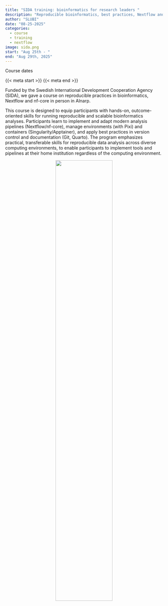 ```yaml
---
title: "SIDA training: bioinformatics for research leaders "
description: "Reproducible bioinformatics, best practices, Nextflow and nf-core"
author: "SLUBI"
date: "08-25-2025"
categories:
  - course
  - training
  - nextflow
image: sida.png
start: "Aug 25th - "
end: "Aug 29th, 2025" 
---
```


::: {.course-meta-block .quarto-title-meta}
:::: {.quarto-title-meta-heading}
Course dates
::::
:::: {.quarto-title-meta-contents}
{{< meta start >}} {{< meta end >}}
::::
:::

Funded by the Swedish International Development Cooperation Agency (SIDA), we gave a course on reproducible practices in bioinformatics, Nextflow and nf-core in person in Alnarp. 

This course is designed to equip participants with hands-on, outcome-oriented skills for running reproducible and scalable bioinformatics analyses. Participants learn to implement and adapt modern analysis pipelines (Nextflow/nf-core), manage environments (with Pixi) and containers (Singularity/Apptainer), and apply best practices in version control and documentation (Git, Quarto). The program emphasizes practical, transferable skills for reproducible data analysis across diverse computing environments, to enable participants to implement tools and pipelines at their home institution regardless of the computing environment.


<center>
![](sida.png){.class width=60%}